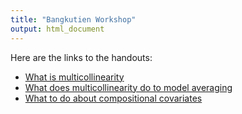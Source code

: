 ```yaml
---
title: "Bangkutien Workshop"
output: html_document
---
```


Here are the links to the handouts:

- [What is multicollinearity](multicollinearity.html)
- [What does multicollinearity do to model averaging](model_averaging.html)
- [What to do about compositional covariates](compositional_covariates.html)
